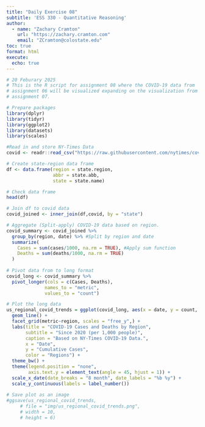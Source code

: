 ```yaml
---
title: "Daily Exercise 08"
subtitle: 'ESS 330 - Quantitative Reasoning'
author:
  - name: "Zachary Cramton"
    url: "https://zachary.cramton.com"
    email: "ZCramton@colostate.edu"
toc: true
format: html
execute:
  echo: true
---
```


```r
# 20 Feburary 2025
# This is the R script for assignment 08 where the COVID-19 data from 
# assignment 06 will be visualized expanding on the visualization from
# assignment 07.

# Prepare packages
library(dplyr)
library(tidyr)
library(ggplot2)
library(datasets)
library(scales)

#Read in and store NY-Times Data
covid <- readr::read_csv("https://raw.githubusercontent.com/nytimes/covid-19-data/master/us-counties.csv")

# Create state-region data frame
df <- data.frame(region = state.region,
                 abbr = state.abb,
                 state = state.name)

# Check data frame
head(df)

# Join df to covid data
covid_joined <- inner_join(df,covid, by = "state")

# Aggregate (Split-apply) COVID-19 data based on region.
covid_summary <- covid_joined %>% 
  group_by(region, date) %>% #Split by region and date
  summarize(
    Cases = sum(cases/1000, na.rm = TRUE), #Apply sum function
    Deaths = sum(deaths/1000, na.rm = TRUE)
  )
  
# Pivot data from to long format
covid_long <- covid_summary %>% 
  pivot_longer(cols = c(Cases, Deaths), 
              names_to = "metric", 
              values_to = "count")

# Plot the long data
us_regional_covid_trends = ggplot(covid_long, aes(x = date, y = count, color = region)) +
  geom_line() +
  facet_grid(metric~region, scales = "free_y",) +
  labs(title = "COVID-19 Cases and Deaths by Region",
       subtitle = "Since 2020 (per 1,000 people)",
       caption = "Based on NY-Times COVID-19 Data.",
       x = "Date",
       y = "Cumulative Cases",
       color = "Regions") +
  theme_bw() + 
  theme(legend.position = "none",
        axis.text.y = element_text(angle = 45, hjust = 1)) + 
  scale_x_date(date_breaks = "8 month", date_labels = "%b %y") +
  scale_y_continuous(labels = label_number())
  
# Save plot as an image
#ggsave(us_regional_covid_trends,
     # file = "img/us_regional_covid_trends.png",
     # width = 10,
     # height = 6)
```

